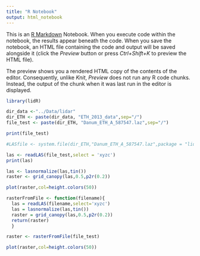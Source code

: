```yaml
---
title: "R Notebook"
output: html_notebook
---
```


This is an [R Markdown](http://rmarkdown.rstudio.com) Notebook. When you execute code within the notebook, the results appear beneath the code. 
When you save the notebook, an HTML file containing the code and output will be saved alongside it (click the *Preview* button or press *Ctrl+Shift+K* to preview the HTML file).

The preview shows you a rendered HTML copy of the contents of the editor. Consequently, unlike *Knit*, *Preview* does not run any R code chunks. Instead, the output of the chunk when it was last run in the editor is displayed.
```r
library(lidR)
```

```r
dir_data <-"../Data/lidar"
dir_ETH <- paste(dir_data, "ETH_2013_data",sep="/")
file_test <- paste(dir_ETH, "Danum_ETH_A_587547.laz",sep="/")
```
```r
print(file_test)
```
```r
#LASfile <- system.file(dir_ETH,"Danum_ETH_A_587547.laz",package = "lidR")

las <- readLAS(file_test,select = 'xyzc')
print(las)
```

```r
las <- lasnormalize(las,tin())
raster <- grid_canopy(las,0.5,p2r(0.2))

plot(raster,col=height.colors(50))
```
```r
rasterFromFile <- function(filename){
  las = readLAS(filename,select='xyzc')
  las = lasnormalize(las,tin())
  raster = grid_canopy(las,0.5,p2r(0.2))
  return(raster)
  }
```
```r
raster <- rasterFromFile(file_test)
```
```r
plot(raster,col=height.colors(50))
```


